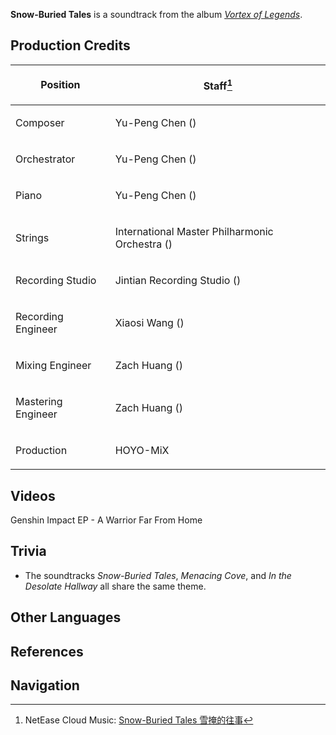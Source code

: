 {{Soundtrack Infobox
|title          =
|image          = Vortex of Legends.jpg
|album          = Vortex of Legends
|disc           =
|number         = 01
|featured       =
|featured2      =
|featured3      =
|featured_disc  =
|featured_disc2 =
|featured_disc3 =
|youtube_id     = n_-9mrBMLA8
|youtube_time   = 0
|spotify_id     = 70Wz1DhxhXDVa60T2UPUQh
|played_in      = Dragonspine
|during         = [[Dragonspine]]
|domain         =
|previous       = 
|next           = Fragile Fantasy
}}
'''Snow-Buried Tales''' is a soundtrack from the album ''[[Vortex of Legends]]''.

==Production Credits==
{| class="wikitable" style="text-align:left; height:0.5em"
! Position
! Staff<ref>NetEase Cloud Music: [https://music.163.com/#/song?id=1833805536 Snow-Buried Tales 雪掩的往事]</ref>
|-
! Composer
| Yu-Peng Chen ({{Lang|zh=陈致逸|mini=1}})
|-
! Orchestrator
| Yu-Peng Chen ({{Lang|zh=陈致逸|mini=1}})
|-
! Piano
| Yu-Peng Chen ({{Lang|zh=陈致逸|mini=1}})
|-
! Strings
| International Master Philharmonic Orchestra ({{Lang|zh=国际首席爱乐乐团|mini=1}})
|-
! Recording Studio
| Jintian Recording Studio ({{Lang|zh=金田录音棚|mini=1}})
|-
! Recording Engineer
| Xiaosi Wang ({{Lang|zh=王小四|mini=1}})
|-
! Mixing Engineer
| Zach Huang ({{Lang|zh=黄巍|mini=1}})
|-
! Mastering Engineer
| Zach Huang ({{Lang|zh=黄巍|mini=1}})
|-
! Production
| HOYO-MiX
|}

==Videos==
<gallery hideaddbutton="true" captionalign="center">
Genshin Impact EP - A Warrior Far From Home
</gallery>

==Trivia==
* <section begin=SnowTheme />The soundtracks ''Snow-Buried Tales'', ''Menacing Cove'', and ''In the Desolate Hallway'' all share the same theme.<section end=SnowTheme />

==Other Languages==
{{Other Languages
|default_hidden = 1
|en      = Snow-Buried Tales
|zhs     = 雪掩的往事
|zhs_rm  = Xuěyǎn de Wǎngshì
|zht     = 雪掩的往事
|zht_rm  = Xuěyǎn de Wǎngshì
|ja      = 雪に隠された往事
|ja_rm   = Yuki ni Kakusareta Ouji
}}

==References==
{{Reflist}}

==Navigation==
{{Soundtrack Navbox|Vortex of Legends}}